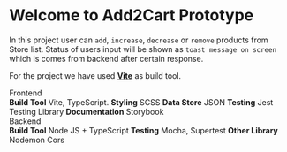 
<Meta title="Introduction" />

<style>
  {`
    .subheading {
      --mediumdark: '#999999';
      font-weight: 900;
      font-size: 13px;
      color: #999;
      letter-spacing: 6px;
      line-height: 24px;
      text-transform: uppercase;
      margin-bottom: 12px;
      margin-top: 40px;
    }

    .link-list {
      display: grid;
      grid-template-columns: 1fr;
      grid-template-rows: 1fr 1fr;
      row-gap: 10px;
    }

    @media (min-width: 620px) {
      .link-list {
        row-gap: 20px;
        column-gap: 20px;
        grid-template-columns: 1fr 1fr;
      }
    }

    @media all and (-ms-high-contrast:none) {
    .link-list {
        display: -ms-grid;
        -ms-grid-columns: 1fr 1fr;
        -ms-grid-rows: 1fr 1fr;
      }
    }

    .link-item {
      display: block;
      padding: 20px 30px 20px 15px;
      border: 1px solid #00000010;
      border-radius: 5px;
      transition: background 150ms ease-out, border 150ms ease-out, transform 150ms ease-out;
      color: #333333;
      display: flex;
      align-items: flex-start;
    }

    .link-item:hover {
      border-color: #1EA7FD50;
      transform: translate3d(0, -3px, 0);
      box-shadow: rgba(0, 0, 0, 0.08) 0 3px 10px 0;
    }

    .link-item:active {
      border-color: #1EA7FD;
      transform: translate3d(0, 0, 0);
    }

    .link-item strong {
      font-weight: 700;
      display: block;
      margin-bottom: 2px;
    }

    .link-item img {
      height: 40px;
      width: 40px;
      margin-right: 15px;
      flex: none;
    }

    .link-item span {
      font-size: 14px;
      line-height: 20px;
    }

    .tip {
      display: inline-block;
      border-radius: 1em;
      font-size: 11px;
      line-height: 12px;
      font-weight: 700;
      background: #E7FDD8;
      color: #66BF3C;
      padding: 4px 12px;
      margin-right: 10px;
      vertical-align: top;
    }

    .tip-wrapper {
      font-size: 13px;
      line-height: 20px;
      margin-top: 40px;
      margin-bottom: 40px;
    }

    .tip-wrapper code {
      font-size: 12px;
      display: inline-block;
    }
  `}
</style>

# Welcome to Add2Cart Prototype

In this project user can `add`, `increase`, `decrease` or `remove` products from Store list.
Status of users input will be shown as `toast message on screen` which is comes from backend after certain response.

For the project we have used [**Vite**](https://vitejs.dev/) as build tool.

<div className="subheading">Frontend</div>

<div className="link-list">
  <a className="link-item">
    <span>
      <strong>Build Tool</strong>
      Vite, TypeScript.
    </span>
  </a>
  <a className="link-item">
    <span>
      <strong>Styling</strong>
      SCSS
    </span>
  </a>
  <a className="link-item">
    <span>
      <strong>Data Store</strong>
      JSON
    </span>
  </a>
  <a className="link-item">
    <span>
      <strong>Testing</strong>
      Jest Testing Library
    </span>
  </a>
  <a className="link-item">
    <span>
      <strong>Documentation</strong>
      Storybook
    </span>
  </a>
</div>

<div className="subheading">Backend</div>

<div className="link-list">
  <a className="link-item">
    <span>
      <strong>Build Tool</strong>
      Node JS + TypeScript
    </span>
  </a>
  <a className="link-item">
    <span>
      <strong>Testing</strong>
      Mocha, Supertest
    </span>
  </a>
  <a className="link-item">
    <span>
      <strong>Other Library</strong>
      Nodemon Cors
    </span>
  </a>
</div>
